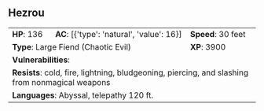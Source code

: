 ## Hezrou {#monster-hezrou}

```{=html}
<table class="table table-striped">
    <tbody>
        <tr>                    
            <td><b>HP</b>: 136</td>
            <td><b>AC</b>: [{'type': 'natural', 'value': 16}]</td>
            <td><b>Speed</b>: 30 feet</td>
        </tr>
        <tr>
            <td colspan="2"><b>Type</b>: Large Fiend (Chaotic Evil)</td>
            <td><b>XP</b>: 3900</td>
        </tr>
        <tr>
            <td colspan="3"><b>Vulnerabilities</b>: </td>
        </tr>
        <tr>
            <td colspan="3"><b>Resists</b>: cold, fire, lightning, bludgeoning, piercing, and slashing from nonmagical weapons</td>
        </tr>
        <tr>
            <td colspan="3"><b>Languages</b>: Abyssal, telepathy 120 ft.</td>
        </tr>
    </tbody>
</table>
```